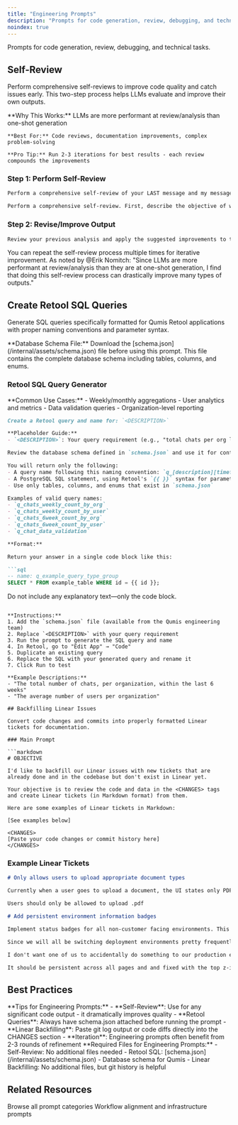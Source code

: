 ```yaml
---
title: "Engineering Prompts"
description: "Prompts for code generation, review, debugging, and technical tasks"
noindex: true
---
```


<Info>
  Prompts for code generation, review, debugging, and technical tasks.
</Info>

## Self-Review

Perform comprehensive self-reviews to improve code quality and catch issues early. This two-step process helps LLMs evaluate and improve their own outputs.

  <Tip>
    **Why This Works:** LLMs are more performant at review/analysis than one-shot generation

    **Best For:** Code reviews, documentation improvements, complex problem-solving

    **Pro Tip:** Run 2-3 iterations for best results - each review compounds the improvements
  </Tip>

### Step 1: Perform Self-Review

<CodeGroup>

```markdown Review Last Message
Perform a comprehensive self-review of your LAST message and my message before that. First, describe the objective of what I had asked for and what you had replied with in your response. This process involves analyzing your response, evaluating relevant attributes, and providing constructive feedback for improvement. Your goal is to produce a thorough, objective, and actionable self-review. Add scores (0.0-10.0) for each of your evaluations then a final overall score.
```

```markdown Review Modifications (General)
Perform a comprehensive self-review. First, describe the objective of what I had asked for and what you had replied with in your response(s). This process involves analyzing your response(s), evaluating relevant attributes, and providing constructive feedback for improvement. Your goal is to produce a thorough, objective, and actionable self-review. Add scores (0.0-10.0) for each of your evaluations then a final overall score.
```

</CodeGroup>

### Step 2: Revise/Improve Output

```markdown
Review your previous analysis and apply the suggested improvements to the process described in the original content. Focus on enhancing the score for the attributes that you have scored, while maintaining the original intent and structure.
```

<Note>
  You can repeat the self-review process multiple times for iterative improvement. As noted by @Erik Nomitch: "Since LLMs are more performant at review/analysis than they are at one-shot generation, I find that doing this self-review process can drastically improve many types of outputs."
</Note>

## Create Retool SQL Queries

Generate SQL queries specifically formatted for Qumis Retool applications with proper naming conventions and parameter syntax.

<Info>
**Database Schema File:** Download the [schema.json](/internal/assets/schema.json) file before using this prompt. This file contains the complete database schema including tables, columns, and enums.
</Info>

### Retool SQL Query Generator

<Warning>
**Common Use Cases:**
- Weekly/monthly aggregations
- User analytics and metrics
- Data validation queries
- Organization-level reporting
</Warning>

```markdown
Create a Retool query and name for: `<DESCRIPTION>`

**Placeholder Guide:**
- `<DESCRIPTION>`: Your query requirement (e.g., "total chats per org last 6 weeks", "average users per organization", "failed logins by user")

Review the database schema defined in `schema.json` and use it for context.

You will return only the following:
- A query name following this naming convention: `q_[description][timeframe/type][grouping]`
- A PostgreSQL SQL statement, using Retool's `{{ }}` syntax for parameters
- Use only tables, columns, and enums that exist in `schema.json`

Examples of valid query names:
- `q_chats_weekly_count_by_org`
- `q_chats_weekly_count_by_user`
- `q_chats_6week_count_by_org`
- `q_chats_6week_count_by_user`
- `q_chat_data_validation`

**Format:**

Return your answer in a single code block like this:

```sql
-- name: q_example_query_type_group
SELECT * FROM example_table WHERE id = {{ id }};
```

Do not include any explanatory text—only the code block.
```

**Instructions:**
1. Add the `schema.json` file (available from the Qumis engineering team)
2. Replace `<DESCRIPTION>` with your query requirement
3. Run the prompt to generate the SQL query and name
4. In Retool, go to "Edit App" → "Code"
5. Duplicate an existing query
6. Replace the SQL with your generated query and rename it
7. Click Run to test

**Example Descriptions:**
- "The total number of chats, per organization, within the last 6 weeks"
- "The average number of users per organization"

## Backfilling Linear Issues

Convert code changes and commits into properly formatted Linear tickets for documentation.

### Main Prompt

```markdown
# OBJECTIVE

I'd like to backfill our Linear issues with new tickets that are already done and in the codebase but don't exist in Linear yet.

Your objective is to review the code and data in the <CHANGES> tags and create Linear tickets (in Markdown format) from them.

Here are some examples of Linear tickets in Markdown:

[See examples below]

<CHANGES>
[Paste your code changes or commit history here]
</CHANGES>
```

### Example Linear Tickets

<CodeGroup>

```markdown Example 1: Upload Validation
# Only allows users to upload appropriate document types

Currently when a user goes to upload a document, the UI states only PDF format only however users are able to upload other types of documents such as .pngs that do not process correctly.

Users should only be allowed to upload .pdf
```

```markdown Example 2: Environment Badges
# Add persistent environment information badges

Implement status badges for all non-customer facing environments. This is to limit mistakes and increase flow speed.

Since we will all be switching deployment environments pretty frequently, we should have an indicator that we on a certain environment (unless it is production) in the header.

I don't want one of us to accidentally do something to our production environment when we think we are on dev, qa, uat, etc.

It should be persistent across all pages and and fixed with the top z-index.
```

</CodeGroup>

## Best Practices

<Tip>
  **Tips for Engineering Prompts:**
  - **Self-Review**: Use for any significant code output - it dramatically improves quality
  - **Retool Queries**: Always have schema.json attached before running the prompt
  - **Linear Backfilling**: Paste git log output or code diffs directly into the CHANGES section
  - **Iteration**: Engineering prompts often benefit from 2-3 rounds of refinement
</Tip>

<Note>
  **Required Files for Engineering Prompts:**
  - Self-Review: No additional files needed
  - Retool SQL: [schema.json](/internal/assets/schema.json) - Database schema for Qumis
  - Linear Backfilling: No additional files, but git history is helpful
</Note>

## Related Resources

<CardGroup cols={2}>
  <Card title="Prompt Library Home" icon="sparkles" href="/internal/documentation/prompt-library">
    Browse all prompt categories
  </Card>
  <Card title="Operations Prompts" icon="server" href="/internal/prompts/operations-prompts">
    Workflow alignment and infrastructure prompts
  </Card>
</CardGroup>
